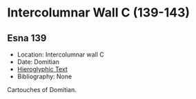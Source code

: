 # Intercolumnar Wall C (139-143) {-}

## Esna 139 {-}

- Location: Intercolumnar wall C
- Date: Domitian
- [Hieroglyphic Text](https://www.ifao.egnet.net/uploads/publications/enligne/Temples-Esna002.pdf#page=322){target="_blank"}
- Bibliography: None  
  
Cartouches of Domitian.